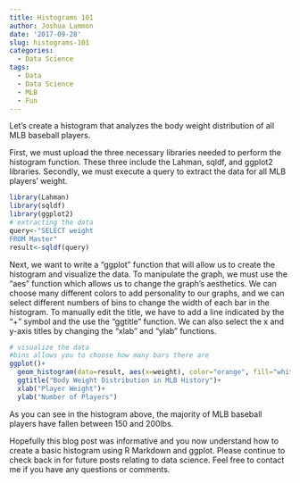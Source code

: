 ```yaml
---
title: Histograms 101
author: Joshua Lammon
date: '2017-09-28'
slug: histograms-101
categories:
  - Data Science
tags:
  - Data
  - Data Science
  - MLB
  - Fun
---
```

Let's create a histogram that analyzes the body weight distribution of all MLB baseball players.

First, we must upload the three necessary libraries needed to perform the histogram function. These three include the Lahman, sqldf, and ggplot2 libraries. Secondly, we must execute a query to extract the data for all MLB players' weight.
```r
library(Lahman)
library(sqldf)
library(ggplot2)
# extracting the data
query<-"SELECT weight
FROM Master"
result<-sqldf(query)
```
Next, we want to write a "ggplot" function that will allow us to create the histogram and visualize the data. To manipulate the graph, we must use the "aes" function which allows us to change the graph's aesthetics. We can choose many different colors to add personality to our graphs, and we can select different numbers of bins to change the width of each bar in the histogram. To manually edit the title, we have to add a line indicated by the "+" symbol and the use the "ggtitle" function. We can also select the x and y-axis titles by changing the "xlab" and "ylab" functions.
```r
# visualize the data
#bins allows you to choose how many bars there are
ggplot()+
  geom_histogram(data=result, aes(x=weight), color="orange", fill="white", bins=50)+
  ggtitle("Body Weight Distribution in MLB History")+
  xlab("Player Weight")+
  ylab("Number of Players")
```

As you can see in the histogram above, the majority of MLB baseball players have fallen between 150 and 200lbs.

Hopefully this blog post was informative and you now understand how to create a basic histogram using R Markdown and ggplot. Please continue to check back in for future posts relating to data science. Feel free to contact me if you have any questions or comments. 
